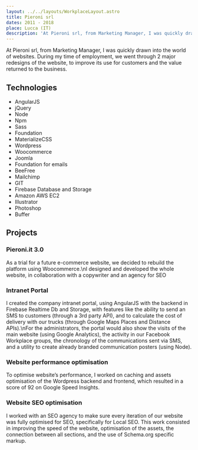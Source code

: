 ```yaml
---
layout: ../../layouts/WorkplaceLayout.astro
title: Pieroni srl
dates: 2011 - 2018
place: Lucca (IT)
description: 'At Pieroni srl, from Marketing Manager, I was quickly drawn into the world of websites.\nDuring my time of employment, we went through 2 major redesigns of the website, to improve its use for customers and the value returned to the business.'
---
```


At Pieroni srl, from Marketing Manager, I was quickly drawn into the world of websites.
During my time of employment, we went through 2 major redesigns of the website, to improve its use for customers and the value returned to the business.

## Technologies

- AngularJS
- jQuery
- Node
- Npm
- Sass
- Foundation
- MaterializeCSS
- Wordpress
- Woocommerce
- Joomla
- Foundation for emails
- BeeFree
- Mailchimp
- GIT
- Firebase Database and Storage
- Amazon AWS EC2
- Illustrator
- Photoshop
- Buffer

## Projects

### Pieroni.it 3.0
As a trial for a future e-commerce website, we decided to rebuild the platform using Woocommerce.\nI designed and developed the whole website, in collaboration with a copywriter and an agency for SEO

### Intranet Portal

I created the company intranet portal, using AngularJS with the backend in Firebase Realtime Db and Storage, with features like the ability to send an SMS to customers (through a 3rd party API), and to calculate the cost of delivery with our trucks (through Google Maps Places and Distance APIs).\nFor the administrators, the portal would also show the visits of the main website (using Google Analytics), the activity in our Facebook Workplace groups, the chronology of the communications sent via SMS, and a utility to create already branded communication posters (using Node).

### Website performance optimisation

To optimise website’s performance, I worked on caching and assets optimisation of the Wordpress backend and frontend, which resulted in a score of 92 on Google Speed Insights.

### Website SEO optimisation

I worked with an SEO agency to make sure every iteration of our website was fully optimised for SEO, specifically for Local SEO. This work consisted in improving the speed of the website, optimisation of the assets, the connection between all sections, and the use of Schema.org specific markup.